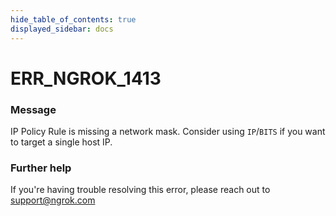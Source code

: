 ```yaml
---
hide_table_of_contents: true
displayed_sidebar: docs
---
```



# ERR_NGROK_1413

### Message
IP Policy Rule is missing a network mask. Consider using `IP`/`BITS` if you want to target a single host IP.

<ErrorDetails error='err_ngrok_1413' />


### Further help
If you're having trouble resolving this error, please reach out to [support@ngrok.com](mailto:support@ngrok.com?subject=Help%20with%20ERR_NGROK_1413)

